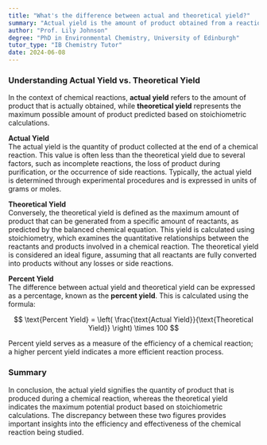 ```yaml
---
title: "What's the difference between actual and theoretical yield?"
summary: "Actual yield is the amount of product obtained from a reaction, while theoretical yield is the maximum amount of product predicted from stoichiometric calculations."
author: "Prof. Lily Johnson"
degree: "PhD in Environmental Chemistry, University of Edinburgh"
tutor_type: "IB Chemistry Tutor"
date: 2024-06-08
---
```


### Understanding Actual Yield vs. Theoretical Yield

In the context of chemical reactions, **actual yield** refers to the amount of product that is actually obtained, while **theoretical yield** represents the maximum possible amount of product predicted based on stoichiometric calculations.

**Actual Yield**  
The actual yield is the quantity of product collected at the end of a chemical reaction. This value is often less than the theoretical yield due to several factors, such as incomplete reactions, the loss of product during purification, or the occurrence of side reactions. Typically, the actual yield is determined through experimental procedures and is expressed in units of grams or moles.

**Theoretical Yield**  
Conversely, the theoretical yield is defined as the maximum amount of product that can be generated from a specific amount of reactants, as predicted by the balanced chemical equation. This yield is calculated using stoichiometry, which examines the quantitative relationships between the reactants and products involved in a chemical reaction. The theoretical yield is considered an ideal figure, assuming that all reactants are fully converted into products without any losses or side reactions.

**Percent Yield**  
The difference between actual yield and theoretical yield can be expressed as a percentage, known as the **percent yield**. This is calculated using the formula:

$$ 
\text{Percent Yield} = \left( \frac{\text{Actual Yield}}{\text{Theoretical Yield}} \right) \times 100 
$$

Percent yield serves as a measure of the efficiency of a chemical reaction; a higher percent yield indicates a more efficient reaction process.

### Summary
In conclusion, the actual yield signifies the quantity of product that is produced during a chemical reaction, whereas the theoretical yield indicates the maximum potential product based on stoichiometric calculations. The discrepancy between these two figures provides important insights into the efficiency and effectiveness of the chemical reaction being studied.
    